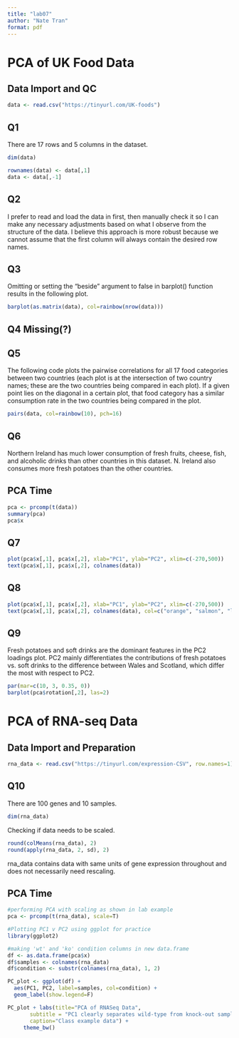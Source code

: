 ```yaml
---
title: "lab07"
author: "Nate Tran"
format: pdf
---
```


# PCA of UK Food Data

## Data Import and QC

```r
data <- read.csv("https://tinyurl.com/UK-foods")

```

## Q1

There are 17 rows and 5 columns in the dataset.

```r
dim(data)
```

```r
rownames(data) <- data[,1]
data <- data[,-1]
```

## Q2

I prefer to read and load the data in first, then manually check it so I can make any necessary adjustments based on what I observe from the structure of the data. I believe this approach is more robust because we cannot assume that the first column will always contain the desired row names.

## Q3

Omitting or setting the "beside" argument to false in barplot() function results in the following plot.

```r
barplot(as.matrix(data), col=rainbow(nrow(data)))
```

## Q4 Missing(?)

## Q5

The following code plots the pairwise correlations for all 17 food categories between two countries (each plot is at the intersection of two country names; these are the two countries being compared in each plot). If a given point lies on the diagonal in a certain plot, that food category has a similar consumption rate in the two countries being compared in the plot.

```r
pairs(data, col=rainbow(10), pch=16)
```

## Q6

Northern Ireland has much lower consumption of fresh fruits, cheese, fish, and alcoholic drinks than other countries in this dataset. N. Ireland also consumes more fresh potatoes than the other countries.

## PCA Time

```r
pca <- prcomp(t(data))
summary(pca)
pca$x
```

## Q7

```r
plot(pca$x[,1], pca$x[,2], xlab="PC1", ylab="PC2", xlim=c(-270,500))
text(pca$x[,1], pca$x[,2], colnames(data))
```

## Q8

```r
plot(pca$x[,1], pca$x[,2], xlab="PC1", ylab="PC2", xlim=c(-270,500))
text(pca$x[,1], pca$x[,2], colnames(data), col=c("orange", "salmon", "lightblue", "lightgreen"))
```

## Q9
Fresh potatoes and soft drinks are the dominant features in the PC2 loadings plot. PC2 mainly differentiates the contributions of fresh potatoes vs. soft drinks to the difference between Wales and Scotland, which differ the most with respect to PC2.

```r
par(mar=c(10, 3, 0.35, 0))
barplot(pca$rotation[,2], las=2)
```

# PCA of RNA-seq Data

## Data Import and Preparation
```r
rna_data <- read.csv("https://tinyurl.com/expression-CSV", row.names=1)
```

## Q10
There are 100 genes and 10 samples.
```r
dim(rna_data)
```

Checking if data needs to be scaled.
```r
round(colMeans(rna_data), 2)
round(apply(rna_data, 2, sd), 2)
```
rna_data contains data with same units of gene expression throughout and does not necessarily need rescaling.

## PCA Time
```r
#performing PCA with scaling as shown in lab example
pca <- prcomp(t(rna_data), scale=T)
```

```r
#Plotting PC1 v PC2 using ggplot for practice
library(ggplot2)

#making 'wt' and 'ko' condition columns in new data.frame
df <- as.data.frame(pca$x)
df$samples <- colnames(rna_data)
df$condition <- substr(colnames(rna_data), 1, 2)

PC_plot <- ggplot(df) +
  aes(PC1, PC2, label=samples, col=condition) +
  geom_label(show.legend=F)
```

```r
PC_plot + labs(title="PCA of RNASeq Data",
       subtitle = "PC1 clearly separates wild-type from knock-out samples",
       caption="Class example data") +
     theme_bw()
```

